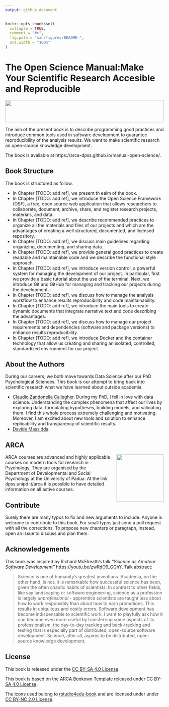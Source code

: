 ```yaml
---
output: github_document
---
```


<!-- README.md is generated from README.Rmd. Please edit that file -->

```r
knitr::opts_chunk$set(
  collapse = TRUE,
  comment = "#>",
  fig.path = "man/figures/README-",
  out.width = "100%"
)
```

# The Open Science Manual:Make Your Scientific Research Accesible and Reproducible

<!-- badges: start -->
<!-- badges: end -->

<img src="assets/images/banner.png" height="70px" width="100%">

The aim of the present book is to describe programming good practices and introduce common tools used in software development to guarantee reproducibility of the analysis results. We want to make scientific research an open-source knowledge development.

The book is available at https://arca-dpss.github.io/manual-open-science/.

## Book Structure

The book is structured as follow.

- In Chapter [TODO: add ref], we present th eaim of the book.
- In Chapter [TODO: add ref], we introduce the Open Science Framework (OSF), a free, open source web application that allows researchers to collaborate, document, archive, share, and register research projects, materials, and data.
- In Chapter [TODO: add ref], we describe recommended practices to organize all the materials and files of our projects and which are the advantages of creating a well structured, documented, and licensed repository.
- In Chapter [TODO: add ref], we discuss main guidelines regarding organizing, documenting, and sharing data.
- In Chapter [TODO: add ref], we provide general good practices to create readable and maintainable code and we describe the functional style approach.
- In Chapter [TODO: add ref], we introduce version control, a powerful system for managing the development of our project. In particular, first we provide a basic tutorial about the use of the terminal. Next, we introduce Git and GitHub for managing and tracking our projects during the development.
- In Chapter [TODO: add ref], we discuss how to manage the analysis workflow to enhance results reproducibility and code maintainability.
- In Chapter [TODO: add ref], we introduce the main tools to create dynamic documents that integrate narrative text and code describing the advantages.
- In Chapter [TODO: add ref], we discuss how to manage our project requirements and dependencies (software and package versions) to enhance results reproducibility. 
- In Chapter [TODO: add ref], we introduce Docker and the container technology that allow us creating and sharing an isolated, controlled, standardized environment for our project.

## About the Authors

During our careers, we both move towards Data Science after our PhD Psychological Sciences. This book is our attempt to bring back into scientific research what we have learned about outside academia.

- [Claudio Zandonella Callegher](https://claudiozandonella.netlify.app/). During my PhD, I fell in love with data science. Understanding the complex phenomena that affect our lives by exploring data, formulating hypotheses, building models, and validating them. I find this whole process extremely challenging and motivating. Moreover, I am excited about new tools and solution to enhance replicability and transparency of scientific results.
- [Davide Massidda](https://www.linkedin.com/in/davidemassidda/).

## ARCA

<img style = "margin-left: 20px;" align="right" width="150" height="150" src="assets/images/arca-logo.png">

ARCA courses are advanced and highly applicable courses on modern tools for research in Psychology. They are organised by the Department of Developmental and Social Psychology at the University of Padua. At the link dpss.unipd.it/arca it is possible to have detailed information on all active courses.


## Contribute

Surely there are many typos to fix and new arguments to include. Anyone is welcome to contribute to this book. For small typos just send a pull request with all the corrections. To propose new chapters or paragraph, instead, open an issue to discuss and plan them.

## Acknowledgements

This book was inspired by Richard McElreath's  talk *“Science as Amateur Software Development”*   [https://youtu.be/zwRdO9_GGhY](https://youtu.be/zwRdO9_GGhY). Talk abstract: 

> Science is one of humanity's greatest inventions. Academia, on the other hand, is not. It is remarkable how successful science has been, given the often chaotic habits of scientists. In contrast to other fields, like say landscaping or software engineering, science as a profession is largely *unprofessional* - apprentice scientists are taught less about how to work responsibly than about how to earn promotions. This results in ubiquitous and costly errors. Software development has become indispensable to scientific work. I want to playfully ask how it can become even more useful by transferring some aspects of its professionalism, the day-to-day tracking and back-tracking and testing that is especially part of distributed, open-source software development. Science, after all, aspires to be distributed, open-source knowledge development.

## License

This book is released under the [CC BY-SA 4.0 License](https://creativecommons.org/licenses/by-sa/4.0/).

This book is based on the [ARCA Bookown Template](https://github.com/arca-dpss/template-bookdown) released under [CC BY-SA 4.0 License](https://creativecommons.org/licenses/by-sa/4.0/).

The icons used belong to [rstudio4edu-book](https://rstudio4edu.github.io/rstudio4edu-book/) and are licensed under under [CC BY-NC 2.0 License](https://creativecommons.org/licenses/by-nc/2.0/).
